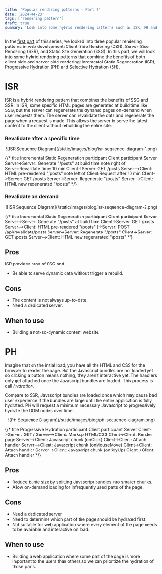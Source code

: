 ```yaml
---
title: 'Popular rendering patterns - Part 2'
date: '2024-04-23'
tags: ['rendering pattern']
draft: true
summary: 'Look into some hybrid rendering patterns such as ISR, PH and SH'
---
```


In the [first part](/blog/rendering-patterns) of this series, we looked into three popular rendering patterns in web development: Client-Side Rendering (CSR), Server-Side Rendering (SSR), and Static Site Generation (SSG). In this part, we will look into some hybrid rendering patterns that combine the benefits of both client-side and server-side rendering: Icremental Static Regeneration (ISR), Progressive Hydration (PH) and Selective Hydration (SH).

# ISR 

ISR is a hybrid rendering pattern that combines the benefits of SSG and SSR. In ISR, some specific HTML pages are generated at build time like SSG, but the server can regenerate the dynamic pages on-demand when user requests them. The server can revalidate the data and regenerate the page when a request is made. This allows the server to serve the latest content to the client without rebuilding the entire site.

### Revalidate after a specific time

<p align="center">![ISR Sequence Diagram](/static/images/blog/isr-sequence-diagram-1.png)</p>

{/* title Incremental Static Regeneration
participant Client
participant Server
Server->Server: Generate "/posts" at build time
note right of Server:Revalidate time: 10 min
Client->Server: GET /posts
Server-->Client: HTML pre-rendered "/posts"
note left of Client:Request after 10 min
Client->Server: GET /posts
Server->Server: Regenerate "/posts"
Server-->Client: HTML new regenerated "/posts" */}

### Revalidate on demand 

<p align="center">![ISR Sequence Diagram](/static/images/blog/isr-sequence-diagram-2.png)</p>

{/* title Incremental Static Regeneration
participant Client
participant Server
Server->Server: Generate "/posts" at build time
Client->Server: GET /posts
Server-->Client: HTML pre-rendered "/posts"
]->Server: POST /api/revalidate/posts
Server->Server: Regenerate "/posts"
Client->Server: GET /posts
Server-->Client: HTML new regenerated "/posts" */}

## Pros

ISR provides pros of SSG and:

- Be able to serve dynamic data without trigger a rebuild.

## Cons

- The content is not always up-to-date.
- Need a dedicated server.

## When to use

- Building a not-so-dynamic content website.


# PH

Imagine that on the initial load, you have all the HTML and CSS for the browser to render the page. But the Javascript bundles are not loaded yet so clicking a button means nothing, they aren't interactive yet. The handlers only get attached once the Javascript bundles are loaded. This process is call <i>Hydration</i>.

Compare to SSR, Javascript bundles are loaded once which may cause bad user experience if the bundles are large until the entire application is fully hydrated. PH will request a minimum necessary Javascript to progressively hydrate the DOM nodes over time.

<p align="center">![PH Sequence Diagram](/static/images/blog/ph-sequence-diagram.png)</p>

{/* title Progressive Hydration
participant Client
participant Server
Client->Server: GET /
Server-->Client: Markup HTML/CSS
Client->Client: Render page
Server-->Client: Javascript chunk (onClick)
Client->Client: Attach handler
Server-->Client: Javascript chunk (onMouseMove)
Client->Client: Attach handler
Server-->Client: Javascript chunk (onKeyUp)
Client->Client: Attach handler */}

## Pros

- Reduce bunle size by splitting Javascript bundles into smaller chunks.
- Allow on-demand loading for infrequently used parts of the page. 

## Cons

- Need a dedicated server
- Need to determine which part of the page should be hydrated first.
- Not suitable for web application where every element of the page needs to be available and interactive on load.

## When to use

- Building a web application where some part of the page is more important to the users than others so we can prioritize the hydration of those parts.